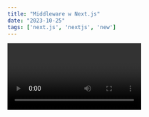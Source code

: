 ```yaml
---
title: "Middleware w Next.js"
date: "2023-10-25"
tags: ['next.js', 'nextjs', 'new']
---
```


<Video id="h4-2K7nFf7s" />

Middleware w Next.js to sposób na przetwarzanie żądań HTTP i odpowiedzi HTTP w aplikacjach internetowych opartych na Next.js. Middleware to pośredniczące warstwy oprogramowania, które można umieścić między żądaniem klienta a obsługą tego żądania przez aplikację Next.js.

Middleware jest często używane do wykonywania operacji takich jak autoryzacja, logowanie, przekierowywanie użytkowników, obsługa błędów i wiele innych. Możesz zdefiniować middleware na różnych poziomach w aplikacji Next.js, w zależności od tego, jakie zachowanie chcesz osiągnąć.

Middleware w Next.js daje dużą elastyczność w zarządzaniu operacjami przetwarzania żądań HTTP w Twojej aplikacji. Możesz tworzyć własne middleware lub korzystać z gotowych rozwiązań dostępnych w społeczności Next.js.


